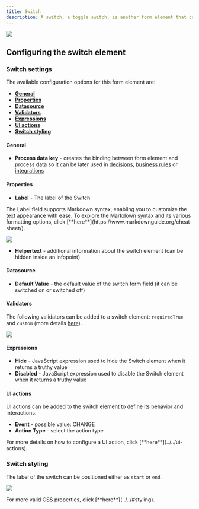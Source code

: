 ```yaml
---
title: Switch
description: A switch, a toggle switch, is another form element that can be utilized to create an intuitive user interface. The switch allows users to select a response by toggling it between two states. Based on the selection made by the user, the corresponding Boolean value of either true or false will be recorded and stored in the process instance values for future reference.
---
```


![](https://s3.eu-west-1.amazonaws.com/docx.flowx.ai/building-blocks/ui-designer/switch_form_field.gif)

## Configuring the switch element

### Switch settings

The available configuration options for this form element are:

- [**General**](#general)
- [**Properties**](#properties)
- [**Datasource**](#datasource)
- [**Validators**](#validators)
- [**Expressions**](#expressions)
- [**UI actions**](#ui-actions)
- [**Switch styling**](#switch-styling)


#### General
   
* **Process data key** - creates the binding between form element and process data so it can be later used in [decisions](../../../node/exclusive-gateway-node), [business rules](../../../actions/business-rule-action/business-rule-action) or [integrations](../../../node/message-send-received-task-node#from-integration)

#### Properties

* **Label** - The label of the Switch

<Info>
The Label field supports Markdown syntax, enabling you to customize the text appearance with ease. To explore the Markdown syntax and its various formatting options, click [**here**](https://www.markdownguide.org/cheat-sheet/).

![](https://s3.eu-west-1.amazonaws.com/docx.flowx.ai/release34/label_attributed.png)
</Info>

* **Helpertext** - additional information about the switch element (can be hidden inside an infopoint)

#### Datasource

* **Default Value** - the default value of the switch form field (it can be switched on or switched off)

#### Validators

The following validators can be added to a switch element: `requiredTrue` and `custom` (more details [here](../../validators)).

![](https://s3.eu-west-1.amazonaws.com/docx.flowx.ai/building-blocks/ui-designer/switch_details.png)

#### Expressions

* **Hide** - JavaScript expression used to hide the Switch element when it returns a truthy value
* **Disabled** - JavaScript expression used to disable the Switch element when it returns a truthy value

#### UI actions

UI actions can be added to the switch element to define its behavior and interactions.

* **Event** - possible value: CHANGE
* **Action Type** - select the action type

<Tip>
For more details on how to configure a UI action, click [**here**](../../ui-actions).
</Tip>

### Switch styling

The label of the switch can be positioned either as `start` or `end`.

![](https://s3.eu-west-1.amazonaws.com/docx.flowx.ai/building-blocks/ui-designer/switch_styling.gif)

<Tip>
For more valid CSS properties, click [**here**](../../#styling).
</Tip>


